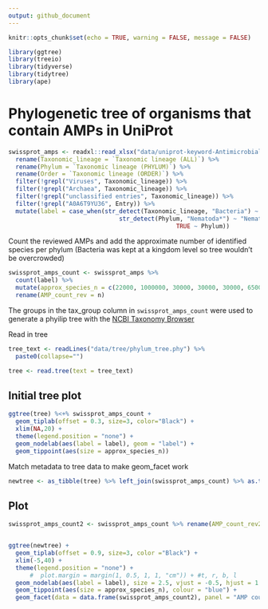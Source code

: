 ```yaml
---
output: github_document
---
```


```r
knitr::opts_chunk$set(echo = TRUE, warning = FALSE, message = FALSE)
```

```r
library(ggtree)
library(treeio)
library(tidyverse)
library(tidytree)
library(ape)
```

# Phylogenetic tree of organisms that contain AMPs in UniProt 

```r
swissprot_amps <- readxl::read_xlsx("data/uniprot-keyword-Antimicrobial+[KW-0929]-reviewed-April2021.xlsx") %>%
  rename(Taxonomic_lineage = `Taxonomic lineage (ALL)`) %>%
  rename(Phylum = `Taxonomic lineage (PHYLUM)`) %>%
  rename(Order = `Taxonomic lineage (ORDER)`) %>%
  filter(!grepl("Viruses", Taxonomic_lineage)) %>%
  filter(!grepl("Archaea", Taxonomic_lineage)) %>%
  filter(!grepl("unclassified entries", Taxonomic_lineage)) %>%
  filter(!grepl("A0A6T9YU36", Entry)) %>%
  mutate(label = case_when(str_detect(Taxonomic_lineage, "Bacteria") ~ "Bacteria",
                               str_detect(Phylum, "Nematoda*") ~ "Nematoda",
                                               TRUE ~ Phylum))
```

Count the reviewed AMPs and add the approximate number of identified species per phylum (Bacteria was kept at a kingdom level so tree wouldn't be overcrowded)
```r
swissprot_amps_count <- swissprot_amps %>%
  count(label) %>%
  mutate(approx_species_n = c(22000, 1000000, 30000, 30000, 30000, 65000, 11000, 7000, 2400, 85000, 261, 20000, 20000, 500000)) %>%
  rename(AMP_count_rev = n)

```

The groups in the tax_group column in `swissprot_amps_count` were used to generate a phyilip tree with the [NCBI Taxonomy Browser](https://www.ncbi.nlm.nih.gov/Taxonomy/CommonTree/wwwcmt.cgi) 

Read in tree 
```r
tree_text <- readLines("data/tree/phylum_tree.phy") %>%
  paste0(collapse="")

tree <- read.tree(text = tree_text)
```

## Initial tree plot

```r
ggtree(tree) %<+% swissprot_amps_count +
  geom_tiplab(offset = 0.3, size=3, color="Black") +
  xlim(NA,20) +
  theme(legend.position = "none") +
  geom_nodelab(aes(label = label), geom = "label") +
  geom_tippoint(aes(size = approx_species_n)) 
```

Match metadata to tree data to make geom_facet work 

```r
newtree <- as_tibble(tree) %>% left_join(swissprot_amps_count) %>% as.treedata()
```

## Plot 

```r
swissprot_amps_count2 <- swissprot_amps_count %>% rename(AMP_count_rev2 = AMP_count_rev)


ggtree(newtree) +
  geom_tiplab(offset = 0.9, size=3, color ="Black") +
  xlim(-5,40) +
  theme(legend.position = "none") +
      #  plot.margin = margin(1, 0.5, 1, 1, "cm")) + #t, r, b, l
  geom_nodelab(aes(label = label), size = 2.5, vjust = -0.5, hjust = 1.1 ) +
  geom_tippoint(aes(size = approx_species_n), colour = "blue") + 
  geom_facet(data = data.frame(swissprot_amps_count2), panel = "AMP count", geom = geom_point, mapping = aes(x = AMP_count_rev2))
```







